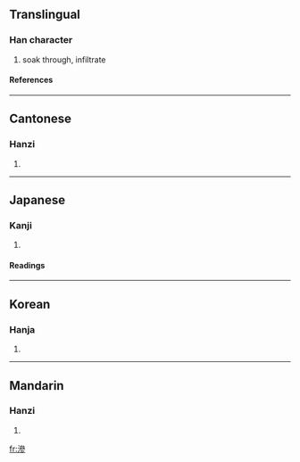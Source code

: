 {{see|渗}}

==Translingual==
===Han character===
{{Han char|rn=85|rad=水|as=11|sn=14|four=3312<sub>2</sub>|canj=水戈戈竹 (EIIH)}}
# soak through, infiltrate
====References====
{{Han ref|kx=0643.350|dkj=18081|dj=1051.130|hdz=31734.030|uh=6EF2|ud=28402|bh=BAAF|bd=47791}}

----
==Cantonese==
===Hanzi===
{{yue-hanzi|jyut=|y=sam3}}
# {{defn|Cantonese}}

----
==Japanese==
===Kanji===
{{ja-kanji|grade=|rs=水11}}
# {{defn|Japanese}} 
====Readings====
{{ja-readings|on=[[しん]] (shin)|kun=[[しみる]] (shimiru)}}

----
==Korean==
===Hanja===
{{ko-hanja|hangeul=참|eumhun=|rv=cham|mr=ch'am|y=cham}}
# {{defn|Korean}}

----
==Mandarin==
===Hanzi===
{{cmn-hanzi|sim=渗|pin=[[shèn]] (shen4)|wg=shen<sup>4</sup>}}
# {{defn|Mandarin}}

[[fr:滲]]